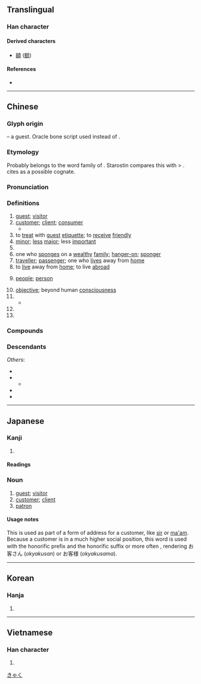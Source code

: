 {{character info/new}}
==Translingual==
{{stroke order|strokes=9}}

===Han character===
{{Han char|rn=40|rad=宀|as=06|sn=9|four=30604|canj=JHER|ids=⿱宀各}}

====Derived characters====
* [[額]] ([[额]])

====References====
* {{Han ref|kx=0284.120|dkj=07128|dj=0561.160|hdz=20927.130|uh=5BA2|ud=23458|bh=ABC8|bd=43976}}

----

==Chinese==
{{zh-forms}}

===Glyph origin===
{{Han etyl}}
{{Han compound|宀|t1=roof|各|ls=psc|c1=s|c2=p}} – a guest. Oracle bone script used {{och-l|𠯆}} instead of {{zh-l|*各}}.

===Etymology===
Probably belongs to the word family of {{och-l|格|to go, to come}}. Starostin compares this with {{cog|tut-pro|*kàra||opposite, enemy}} > {{cog|tr|karak||robber}}. {{zh-ref|Schuessler (2007)}} cites {{cog|bo|དགྲ||enemy}} as a possible cognate.

===Pronunciation===
{{zh-pron
|m=kè
|m-s=ke2
|dg=ки1
|c=haak3
|c-t=hak1
|g=kah6
|h=pfs=hak/ns:khiet;gd=hag5/kêd5
|h_note=hak/hag5 - vernacular; khiet/kêd5 - literary
|j=kah4
|mb=kă
|md=káh/káik
|md_note=káh - vernacular; káik - literary
|mn=xm,qz,tw:kheh/zz:kheeh/xm,zz,tw:khek/qz:khiak
|mn_note=kheh/kheeh - vernacular; khek/khiak - literary
|mn-t=kêh4
|w=4khaq
|x=ke6
|mc=y
|oc=y
|ma=y
|cat=n,suf,cls,pn
}}

===Definitions===
{{zh-hanzi}}

# [[guest]]; [[visitor]]
# [[customer]]; [[client]]; [[consumer]] {{zh-mw|c:個|c:位}}
#* {{zh-x|今日 鋪{pou3}頭{tau4-2} 有 個 客 好 麻煩 啊{aa3}。|There was a really annoying '''customer''' at the store today.|C}}
# to [[treat]] with [[guest]] [[etiquette]]; to [[receive]] [[friendly]]
# [[minor]]; [[less]] [[major]]; less [[important]]
# {{n-g|Agent suffix, indicating “one that engages in ...”.}}
# one who [[sponge]]s on a [[wealthy]] [[family]]; [[hanger-on]]; [[sponger]]
# [[traveller]]; [[passenger]]; one who [[lives]] away from [[home]]
# to [[live]] away from [[home]]; to live [[abroad]]
# {{lb|zh|in general}} [[people]]; [[person]]
# [[objective]]; beyond human [[consciousness]]
# {{zh-abbrev|客家|Hakka}}
#* {{zh-x|^客話|'''Hakka''' language|H}}
# {{zh-classifier|units of food sold}}
# {{surname|lang=zh}}

===Compounds===
{{zh-der|博客|客人|人客|背包客|背包客棧|三劍客|上客|下逐客令|不分主客|不大客氣|不客氣|不用客氣|不速之客|串客|丹客|主客|久客|乘客|人來客去|人來客往|仙客|估客|住客|作客|佳客|來客|來者是客|供客|俗客|俠客|借客報仇|做客|偷渡客|刺客|劍客|包客|反客作主|反客為主|吊客眉|名利客|喜客|嘉客|坐上客|坐客|堂客|堂客船|外客|夜客|大司客|大客車|大宴賓客|大陸客|天關客星|奉客|女客|好客|婊子送客|嫖客|嬌客|孤客|官客|客中|客串|客位|客作|客作兒|客卿|客商|客囊羞澀|客土|客堂|客塵|客夜|客套|客套話|客如雲集|客姓|客子|客官|客家|客家人|客家八音|客家話|客寄|客將司|客居|客帳司|客幫|客店|客座|客座教授|客廳|客心|客恨|客情|客戶|客房|客旅|客星|客棧|客機|客次|客歲|客死|客氣|客氣話|客滿|客火|客票|客禮|客籍|客籍軍|客綱客紀|客舍|客船|客艙|客菜|客行|客觀|客觀主義|客車|客輪|客遊|客運|客邊|客長|客隊|客隨主便|客飯|客館|客體|宴客|家客|小客車|山精木客|常客|幕客|幽客|座上客|廣陵客|廣體客機|延齡客|弔客|待客|待客廳|惡客|房客|拉客|拜客|掌客|接客|掮客|揖客|撞客|攀桂客|攀龍客|攬客|政客|旅客|暴客|書客|會客|會客室|有客|木客|杜門謝客|東床嬌客|棒客|樵客|款客|歡客|毳客|水客|海客|淘金客|清客|港客|溪客|滯客|煙客|煙波客|熟客|熱客|狂客|狎客|生客|田客|田橫客|留客住|留客雨|異客|發燒客|白丁俗客|白客|百代過客|皮條客|知客|禪客|稀客|空中客車|篾客|紅塵客夢|素客|結客|綠林豪客|罟客|羽客|老客|肅客|茶餘客話|莊客|蘭客|虯髯客|虯髯客傳|蟾宮客|行客|見客|觀光客|訪客|說客|談客|請客|諫逐客書|謝客|豪客|貪夫痴客|貴客|買客|賀客|賈客|賓客|賓客填門|賓客如雲|賓客盈庭|賓客盈門|賣客|車客|載客|載客量|送客|逋客|逐客|逐客令|遊客|遊客如織|過客|過路客|遠客|遷客|遷客騷人|邊客|配客|酒客|酣中客|野客|釣客|釣鼇客|鏢客|鑣客|門客|閉門謝客|關東客|陌生客|陪客|雅客|青蠅弔客|韻客|頂客族|顧客|食客|餉客|館客|香客|馭風客|駭客|騷人墨客|騷客|高陽狂客|鴛鴦客|鹽客|黃衫客|墨客}}

===Descendants===
{{CJKV||きゃく|객|khách}}
''Others'':
* {{desc|bor=1|lo|ແຂກ||guest}}
* {{desc|bor=1|hmx-pro|*Khæk||guest}}
** {{desc|mww|qhua||guest}}
* {{desc|bor=1|th|แขก||guest}}
* {{desc|bor=1|za|hek||guest; tourist}}

{{zh-cat|Intermediate}}

----

==Japanese==

===Kanji===
{{ja-kanji|grade=3|rs=宀06}}

# {{defn|lang=ja|sort=宀06}}

====Readings====
{{ja-readings
|goon=きゃく
|kanon=かく
|kun=まろうど-<まらうど-
}}

===Noun===
{{ja-noun|きゃく}}

# [[guest]]; [[visitor]]
# [[customer]]; [[client]]
# [[patron]]

====Usage notes====
This is used as part of a form of address for a customer, like [[sir]] or [[ma'am]]. Because a customer is in a much higher social position, this word is used with the honorific prefix {{l|ja|御|tr=お, o-}} and the honorific suffix {{l|ja|さん|tr=-san}} or more often {{l|ja|さま|tr=-sama}}, rendering お客さん (''okyakusan'') or お客様 (''okyakusama'').

[[Category:Japanese basic words|きゃく]]

----

==Korean==
{{ko-hanjatab}}

===Hanja===
{{ko-hanja|hangeul=객|eumhun=손}}
# {{hanja form of|객|[[guest]]}}

----

==Vietnamese==

===Han character===
{{vi-hantu|[[khách]]|rs=宀06}}

# {{defn|lang=vi|sort=宀06}}